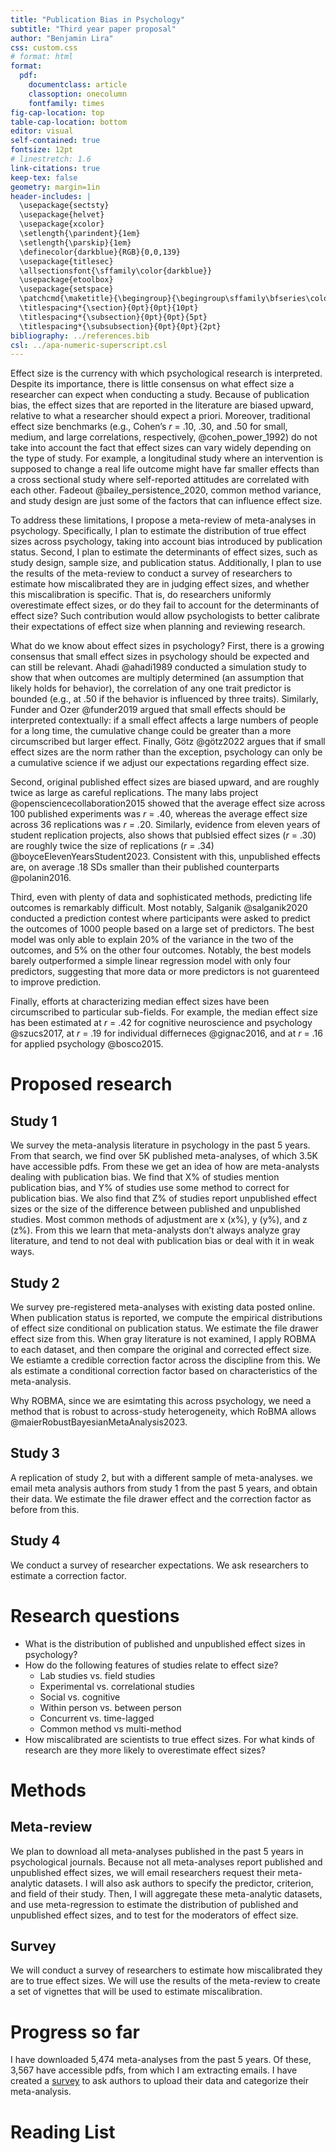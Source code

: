 ```yaml
---
title: "Publication Bias in Psychology"
subtitle: "Third year paper proposal"
author: "Benjamin Lira"
css: custom.css
# format: html
format: 
  pdf:
    documentclass: article
    classoption: onecolumn
    fontfamily: times
fig-cap-location: top
table-cap-location: bottom
editor: visual
self-contained: true
fontsize: 12pt
# linestretch: 1.6
link-citations: true
keep-tex: false
geometry: margin=1in
header-includes: |
  \usepackage{sectsty}
  \usepackage{helvet}
  \usepackage{xcolor}
  \setlength{\parindent}{1em}
  \setlength{\parskip}{1em}
  \definecolor{darkblue}{RGB}{0,0,139}
  \usepackage{titlesec}
  \allsectionsfont{\sffamily\color{darkblue}}
  \usepackage{etoolbox}
  \usepackage{setspace}
  \patchcmd{\maketitle}{\begingroup}{\begingroup\sffamily\bfseries\color{darkblue}}{}{}
  \titlespacing*{\section}{0pt}{0pt}{10pt}
  \titlespacing*{\subsection}{0pt}{0pt}{5pt}
  \titlespacing*{\subsubsection}{0pt}{0pt}{2pt}
bibliography: ../references.bib
csl: ../apa-numeric-superscript.csl
---
```


<!-- # Gap this project would fill -->

Effect size is the currency with which psychological research is interpreted. 
Despite its importance, there is little consensus on what effect size a researcher can expect when conducting a study. 
Because of publication bias, the effect sizes that are reported in the literature are biased upward, relative to what a researcher should expect a priori. 
Moreover, traditional effect size benchmarks (e.g., Cohen's *r* = .10, .30, and .50 for small, medium, and large correlations, respectively, @cohen_power_1992) do not take into account the fact that effect sizes can vary widely depending on the type of study. 
For example, a longitudinal study where an intervention is supposed to change a real life outcome might have far smaller effects than a cross sectional study where self-reported attitudes are correlated with each other. 
Fadeout @bailey_persistence_2020, common method variance, and study design are just some of the factors that can influence effect size.

To address these limitations, I propose a meta-review of meta-analyses in psychology. 
Specifically, I plan to estimate the distribution of true effect sizes across psychology, taking into account bias introduced by publication status. 
Second, I plan to estimate the determinants of effect sizes, such as study design, sample size, and publication status.
Additionally, I plan to use the results of the meta-review to conduct a survey of researchers to estimate how miscalibrated they are in judging effect sizes, and whether this miscalibration is specific. 
That is, do researchers uniformly overestimate effect sizes, or do they fail to account for the determinants of effect size?
Such contribution would allow psychologists to better calibrate their expectations of effect size when planning and reviewing research.

What do we know about effect sizes in psychology? First, there is a growing consensus that small effect sizes in psychology should be expected and can still be relevant. Ahadi @ahadi1989 conducted a simulation study to show that when outcomes are multiply determined (an assumption that likely holds for behavior), the correlation of any one trait predictor is bounded (e.g., at .50 if the behavior is influenced by three traits). Similarly, Funder and Ozer @funder2019 argued that small effects should be interpreted contextually: if a small effect affects a large numbers of people for a long time, the cumulative change could be greater than a more circumscribed but larger effect. Finally, Götz @götz2022 argues that if small effect sizes are the norm rather than the exception, psychology can only be a cumulative science if we adjust our expectations regarding effect size.

Second, original published effect sizes are biased upward, and are roughly twice as large as careful replications. The many labs project @opensciencecollaboration2015 showed that the average effect size across 100 published experiments was *r* = .40, whereas the average effect size across 36 replications was *r* = .20. Similarly, evidence from eleven years of student replication projects, also shows that publsied effect sizes (*r* = .30) are roughly twice the size of replications (*r* = .34) @boyceElevenYearsStudent2023. Consistent with this, unpublished effects are, on average .18 SDs smaller than their published counterparts @polanin2016. 

Third, even with plenty of data and sophisticated methods, predicting life outcomes is remarkably difficult. Most notably, Salganik @salganik2020 conducted a prediction contest where participants were asked to predict the outcomes of 1000 people based on a large set of predictors. The best model was only able to explain 20% of the variance in the two of the outcomes, and 5% on the other four outcomes. Notably, the best models barely outperformed a simple linear regression model with only four predictors, suggesting that more data or more predictors is not guarenteed to improve prediction.

Finally, efforts at characterizing median effect sizes have been circumscribed to particular sub-fields. For example, the median effect size has been estimated at *r* = .42 for cognitive neuroscience and psychology @szucs2017, at *r* = .19 for individual differneces @gignac2016, and at *r* = .16 for applied psychology @bosco2015.
<!-- nudges @dellavigna2022 -->

# Proposed research

## Study 1
We survey the meta-analysis literature in psychology in the past 5 years. From that search, we find over 5K published meta-analyses, of which 3.5K have accessible pdfs. From these we get an idea of how are meta-analysts dealing with publication bias. We find that X% of studies mention publication bias, and Y% of studies use some method to correct for publication bias. We also find that Z% of studies report unpublished effect sizes or the size of the difference between published and unpublished studies. Most common methods of adjustment are x (x%), y (y%), and z (z%). From this we learn that meta-analysts don't always analyze gray literature, and tend to not deal with publication bias or deal with it in weak ways.

## Study 2
We survey pre-registered meta-analyses with existing data posted online. When publication status is reported, we compute the empirical distributions of effect size conditional on publication status. We estimate the file drawer effect size from this. When gray literature is not examined, I apply ROBMA to each dataset, and then compare the original and corrected effect size. We estiamte a credible correction factor across the discipline from this. We als estimate a conditional correction factor based on characteristics of the meta-analysis.

Why ROBMA, since we are esimtating this across psychology, we need a method that is robust to across-study heterogeneity, which RoBMA allows @maierRobustBayesianMetaAnalysis2023.

## Study 3
A replication of study 2, but with a different sample of meta-analyses. we email meta analysis authors from study 1 from the past 5 years, and obtain their data. We estimate the file drawer effect and the correction factor as before from this.

## Study 4
We conduct a survey of researcher expectations. We ask researchers to estimate a correction factor.

# Research questions

-   What is the distribution of published and unpublished effect sizes in psychology?
-   How do the following features of studies relate to effect size?
    -   Lab studies vs. field studies
    -   Experimental vs. correlational studies
    -   Social vs. cognitive
    -   Within person vs. between person
    -   Concurrent vs. time-lagged
    -   Common method vs multi-method
-   How miscalibrated are scientists to true effect sizes. For what kinds of research are they more likely to overestimate effect sizes?

# Methods

## Meta-review
 
We plan to download all meta-analyses published in the past 5 years in psychological journals. 
Because not all meta-analyses report published and unpublished effect sizes, we will email researchers request their meta-analytic datasets.
I will also ask authors to specify the predictor, criterion, and field of their study.
Then, I will aggregate these meta-analytic datasets, and use meta-regression to estimate the distribution of published and unpublished effect sizes, and to test for the moderators of effect size.

## Survey

We will conduct a survey of researchers to estimate how miscalibrated they are to true effect sizes. We will use the results of the meta-review to create a set of vignettes that will be used to estimate miscalibration. 

# Progress so far

I have downloaded 5,474 meta-analyses from the past 5 years. Of these, 3,567 have accessible pdfs, from which I am extracting emails. I have created a [survey](https://qfreeaccountssjc1.az1.qualtrics.com/jfe/preview/previewId/cb6934b0-9cf5-4e56-b7ec-b321d1434045/SV_9MQjK2dp8CybTZs?Q_CHL=preview&Q_SurveyVersionID=current) to ask authors to upload their data and categorize their meta-analysis.

# Reading List

\linespread{1}
\footnotesize

::: {#refs}
:::
<!-- 
\newpage
\normalsize -->

<!-- # SCRAPS -->

<!-- # Open questions

-   Is this a tractable problem?
-   If it were possible, would it be a useful contribution?
-   We expect to have a missing data problem with some of the moderators of effect size. How big of a problem would this be?
-   Given what already is out there, is it true that this is a case of "go big or go home"?
-   Would it be useful to also use metaBUS for this?

# Notes from Meetings

- Dolores thinks that just using Psych Bulletin data is not gonna fly in Psych Bulletin. It could work for PNAS or some other journal she said.
- An interesting point from Dolores was to use the estimated distribution to try to uncover insights from psychology. To interesting examples: (1) Are effects larger for younger samples? Are kids more malleable? (2) Are effects larger the closer you get to behavior.

Contrary to this, Dalton et al @dalton2012 compared unpublished dissertations with journal articles to argue that there is *no* file drawer inflation bias in perosonnel psychology. -->